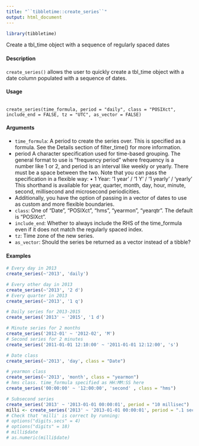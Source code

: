 ```yaml
---
title: "``tibbletime::create_series``"
output: html_document
---
```


```r
library(tibbletime)
```

 Create a tbl_time object with a sequence of regularly spaced dates

#### Description
``create_series()`` allows the user to quickly create a tbl_time object with a date column populated with a sequence of dates.

#### Usage
<pre><code>
create_series(time_formula, period = "daily", class = "POSIXct",
include_end = FALSE, tz = "UTC", as_vector = FALSE)
</code></pre>

#### Arguments

* ``time_formula``: A period to create the series over. This is specified as a formula. See the Details section of filter_time() for more information.
* period A character specification used for time-based grouping. The general format to use is "frequency period" where frequency is a number like 1 or 2, and period is an interval like weekly or yearly. There must be a space between the two. Note that you can pass the specification in a flexible way:
• 1 Year: '1 year' / '1 Y' / '1 yearly' / 'yearly'
This shorthand is available for year, quarter, month, day, hour, minute, second, millisecond and microsecond periodicities.
* Additionally, you have the option of passing in a vector of dates to use as custom and more flexible boundaries.
* ``class``: One of "Date", "POSIXct", "hms", "yearmon", "yearqtr". The default is "POSIXct".
* ``include_end``: Whether to always include the RHS of the time_formula even if it does not match the regularly spaced index.
* ``tz``: Time zone of the new series.
* ``as_vector``: Should the series be returned as a vector instead of a tibble?

#### Examples
```r
# Every day in 2013
create_series(~'2013', 'daily')
```

```r
# Every other day in 2013
create_series(~'2013', '2 d')
# Every quarter in 2013
create_series(~'2013', '1 q')
```

```r
# Daily series for 2013-2015
create_series('2013' ~ '2015', '1 d')
```

```r
# Minute series for 2 months
create_series('2012-01' ~ '2012-02', 'M')
# Second series for 2 minutes
create_series('2011-01-01 12:10:00' ~ '2011-01-01 12:12:00', 's')
```

```r
# Date class
create_series(~'2013', 'day', class = "Date")
```

```r
# yearmon class
create_series(~'2013', 'month', class = "yearmon")
# hms class. time_formula specified as HH:MM:SS here
create_series('00:00:00' ~ '12:00:00', 'second' , class = "hms")
```

```r
# Subsecond series
create_series('2013' ~ '2013-01-01 00:00:01', period = "10 millisec")
milli <- create_series('2013' ~ '2013-01-01 00:00:01', period = ".1 sec")
# Check that 'milli' is correct by running:
# options("digits.secs" = 4)
# options("digits" = 18)
# milli$date
# as.numeric(milli$date)
```
